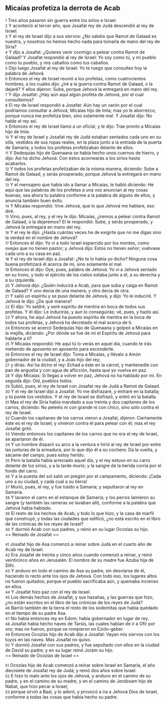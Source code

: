 == Micaías profetiza la derrota de Acab ==

{{anchor|1}} <small>1</small> Tres años pasaron sin guerra entre los sirios e Israel.<br>
{{anchor|2}} <small>2</small> Y aconteció al tercer año, que Josafat rey de Judá descendió al rey de Israel.<br>
{{anchor|3}} <small>3</small> Y el rey de Israel dijo a sus siervos: ¿No sabéis que Ramot de Galaad es nuestra, y nosotros no hemos hecho nada para tomarla de mano del rey de Siria?<br>
{{anchor|4}} <small>4</small> Y dijo a Josafat: ¿Quieres venir conmigo a pelear contra Ramot de Galaad? Y Josafat respondió al rey de Israel: Yo soy como tú, y mi pueblo como tu pueblo, y mis caballos como tus caballos.<br>
{{anchor|5}} <small>5</small> Dijo luego Josafat al rey de Israel: Yo te ruego que consultes hoy la palabra de Jehová.<br>
{{anchor|6}} <small>6</small> Entonces el rey de Israel reunió a los profetas, como cuatrocientos hombres, a los cuales dijo: ¿Iré a la guerra contra Ramot de Galaad, o la dejaré? Y ellos dijeron: Sube, porque Jehová la entregará en mano del rey.<br>
{{anchor|7}} <small>7</small> Y dijo Josafat: ¿Hay aún aquí algún profeta de Jehová, por el cual consultemos?<br>
{{anchor|8}} <small>8</small> El rey de Israel respondió a Josafat: Aún hay un varón por el cual podríamos consultar a Jehová, Micaías hijo de Imla; mas yo le aborrezco, porque nunca me profetiza bien, sino solamente mal. Y Josafat dijo: No hable el rey así.<br>
{{anchor|9}} <small>9</small> Entonces el rey de Israel llamó a un oficial, y le dijo: Trae pronto a Micaías hijo de Imla.<br>
{{anchor|10}} <small>10</small> Y el rey de Israel y Josafat rey de Judá estaban sentados cada uno en su silla, vestidos de sus ropas reales, en la plaza junto a la entrada de la puerta de Samaria; y todos los profetas profetizaban delante de ellos.<br>
{{anchor|11}} <small>11</small> Y Sedequías hijo de Quenaana se había hecho unos cuernos de hierro, y dijo: Así ha dicho Jehová: Con éstos acornearás a los sirios hasta acabarlos.<br>
{{anchor|12}} <small>12</small> Y todos los profetas profetizaban de la misma manera, diciendo: Sube a Ramot de Galaad, y serás prosperado; porque Jehová la entregará en mano del rey.<br>
{{anchor|13}} <small>13</small> Y el mensajero que había ido a llamar a Micaías, le habló diciendo: He aquí que las palabras de los profetas a una voz anuncian al rey cosas buenas; sea ahora tu palabra conforme a la palabra de alguno de ellos, y anuncia también buen éxito.<br>
{{anchor|14}} <small>14</small> Y Micaías respondió: Vive Jehová, que lo que Jehová me hablare, eso diré.<br>
{{anchor|15}} <small>15</small> Vino, pues, al rey, y el rey le dijo: Micaías, ¿iremos a pelear contra Ramot de Galaad, o la dejaremos? El le respondió: Sube, y serás prosperado, y Jehová la entregará en mano del rey.<br>
{{anchor|16}} <small>16</small> Y el rey le dijo: ¿Hasta cuántas veces he de exigirte que no me digas sino la verdad en el nombre de Jehová?<br>
{{anchor|17}} <small>17</small> Entonces él dijo: Yo vi a todo Israel esparcido por los montes, como ovejas que no tienen pastor; y Jehová dijo: Estos no tienen señor; vuélvase cada uno a su casa en paz.<br>
{{anchor|18}} <small>18</small> Y el rey de Israel dijo a Josafat: ¿No te lo había yo dicho? Ninguna cosa buena profetizará él acerca de mí, sino solamente el mal.<br>
{{anchor|19}} <small>19</small> Entonces él dijo: Oye, pues, palabra de Jehová: Yo vi a Jehová sentado en su trono, y todo el ejército de los cielos estaba junto a él, a su derecha y a su izquierda.<br>
{{anchor|20}} <small>20</small> Y Jehová dijo: ¿Quién inducirá a Acab, para que suba y caiga en Ramot de Galaad? Y uno decía de una manera, y otro decía de otra.<br>
{{anchor|21}} <small>21</small> Y salió un espíritu y se puso delante de Jehová, y dijo: Yo le induciré. Y Jehová le dijo: ¿De qué manera?<br>
{{anchor|22}} <small>22</small> El dijo: Yo saldré, y seré espíritu de mentira en boca de todos sus profetas. Y él dijo: Le inducirás, y aun lo conseguirás; vé, pues, y hazlo así.<br>
{{anchor|23}} <small>23</small> Y ahora, he aquí Jehová ha puesto espíritu de mentira en la boca de todos tus profetas, y Jehová ha decretado el mal acerca de ti.<br>
{{anchor|24}} <small>24</small> Entonces se acercó Sedequías hijo de Quenaana y golpeó a Micaías en la mejilla, diciendo: ¿Por dónde se fue de mí el Espíritu de Jehová para hablarte a ti?<br>
{{anchor|25}} <small>25</small> Y Micaías respondió: He aquí tú lo verás en aquel día, cuando te irás metiendo de aposento en aposento para esconderte.<br>
{{anchor|26}} <small>26</small> Entonces el rey de Israel dijo: Toma a Micaías, y llévalo a Amón gobernador de la ciudad, y a Joás hijo del rey;<br>
{{anchor|27}} <small>27</small> y dirás: Así ha dicho el rey: Echad a éste en la cárcel, y mantenedle con pan de angustia y con agua de aflicción, hasta que yo vuelva en paz.<br>
{{anchor|28}} <small>28</small> Y dijo Micaías: Si llegas a volver en paz, Jehová no ha hablado por mí. En seguida dijo: Oíd, pueblos todos.<br>
{{anchor|29}} <small>29</small> Subió, pues, el rey de Israel con Josafat rey de Judá a Ramot de Galaad.<br>
{{anchor|30}} <small>30</small> Y el rey de Israel dijo a Josafat: Yo me disfrazaré, y entraré en la batalla; y tú ponte tus vestidos. Y el rey de Israel se disfrazó, y entró en la batalla.<br>
{{anchor|31}} <small>31</small> Mas el rey de Siria había mandado a sus treinta y dos capitanes de los carros, diciendo: No peleéis ni con grande ni con chico, sino sólo contra el rey de Israel.<br>
{{anchor|32}} <small>32</small> Cuando los capitanes de los carros vieron a Josafat, dijeron: Ciertamente éste es el rey de Israel; y vinieron contra él para pelear con él; mas el rey Josafat gritó.<br>
{{anchor|33}} <small>33</small> Viendo entonces los capitanes de los carros que no era el rey de Israel, se apartaron de él.<br>
{{anchor|34}} <small>34</small> Y un hombre disparó su arco a la ventura e hirió al rey de Israel por entre las junturas de la armadura, por lo que dijo él a su cochero: Da la vuelta, y sácame del campo, pues estoy herido.<br>
{{anchor|35}} <small>35</small> Pero la batalla había arreciado aquel día, y el rey estuvo en su carro delante de los sirios, y a la tarde murió; y la sangre de la herida corría por el fondo del carro.<br>
{{anchor|36}} <small>36</small> Y a la puesta del sol salió un pregón por el campamento, diciendo: ¡Cada uno a su ciudad, y cada cual a su tierra!<br>
{{anchor|37}} <small>37</small> Murió, pues, el rey, y fue traído a Samaria; y sepultaron al rey en Samaria.<br>
{{anchor|38}} <small>38</small> Y lavaron el carro en el estanque de Samaria; y los perros lamieron su sangre (y también las rameras se lavaban allí), conforme a la palabra que Jehová había hablado.<br>
{{anchor|39}} <small>39</small> El resto de los hechos de Acab, y todo lo que hizo, y la casa de marfil que construyó, y todas las ciudades que edificó, ¿no está escrito en el libro de las crónicas de los reyes de Israel?<br>
{{anchor|40}} <small>40</small> Y durmió Acab con sus padres, y reinó en su lugar Ocozías su hijo.<br>
== Reinado de Josafat ==

{{anchor|41}} <small>41</small> Josafat hijo de Asa comenzó a reinar sobre Judá en el cuarto año de Acab rey de Israel.<br>
{{anchor|42}} <small>42</small> Era Josafat de treinta y cinco años cuando comenzó a reinar, y reinó veinticinco años en Jerusalén. El nombre de su madre fue Azuba hija de Silhi.<br>
{{anchor|43}} <small>43</small> Y anduvo en todo el camino de Asa su padre, sin desviarse de él, haciendo lo recto ante los ojos de Jehová. Con todo eso, los lugares altos no fueron quitados; porque el pueblo sacrificaba aún, y quemaba incienso en ellos.<br>
{{anchor|44}} <small>44</small> Y Josafat hizo paz con el rey de Israel.<br>
{{anchor|45}} <small>45</small> Los demás hechos de Josafat, y sus hazañas, y las guerras que hizo, ¿no están escritos en el libro de las crónicas de los reyes de Judá?<br>
{{anchor|46}} <small>46</small> Barrió también de la tierra el resto de los sodomitas que había quedado en el tiempo de su padre Asa.<br>
{{anchor|47}} <small>47</small> No había entonces rey en Edom; había gobernador en lugar de rey.<br>
{{anchor|48}} <small>48</small> Josafat había hecho naves de Tarsis, las cuales habían de ir a Ofir por oro; mas no fueron, porque se rompieron en Ezión-geber.<br>
{{anchor|49}} <small>49</small> Entonces Ocozías hijo de Acab dijo a Josafat: Vayan mis siervos con los tuyos en las naves. Mas Josafat no quiso.<br>
{{anchor|50}} <small>50</small> Y durmió Josafat con sus padres, y fue sepultado con ellos en la ciudad de David su padre; y en su lugar reinó Joram su hijo.<br>
== Reinado de Ocozías de Israel ==

{{anchor|51}} <small>51</small> Ocozías hijo de Acab comenzó a reinar sobre Israel en Samaria, el año diecisiete de Josafat rey de Judá; y reinó dos años sobre Israel.<br>
{{anchor|52}} <small>52</small> E hizo lo malo ante los ojos de Jehová, y anduvo en el camino de su padre, y en el camino de su madre, y en el camino de Jeroboam hijo de Nabat, que hizo pecar a Israel;<br>
{{anchor|53}} <small>53</small> porque sirvió a Baal, y lo adoró, y provocó a ira a Jehová Dios de Israel, conforme a todas las cosas que había hecho su padre.<br>
